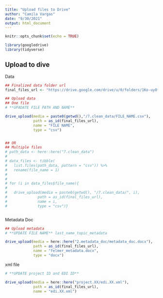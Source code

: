 ```yaml
---
title: "Upload files to Drive"
author: "Camila Vargas"
date: "9/30/2021"
output: html_document
---
```


```r
knitr::opts_chunk$set(echo = TRUE)

library(googledrive)
library(tidyverse)

```


## Upload to dive
Data
```r

## Finalized data folder url
final_files_url <- "https://drive.google.com/drive/u/0/folders/1Ko-uyOfAAq3aIIxGfDHtdg6vsytef2SR"

## Upload data 
## One file
# **UPADATE FILE PATH AND NAME**

drive_upload(media = paste0(getwd(),"/7.clean_data/FILE_NAME.csv"),
             path = as_id(final_files_url),
             name = "FILE NAME",
             type = "csv")


## OR
## Multiple files
# path_data <- here::here("7.clean_data")
# 
# data_files <- tibble(
#   list.files(path_data, pattern = "csv")) %>% 
#   rename(file_name = 1)
# 
# 
# for (i in data_files$file_name){
#   
#   drive_upload(media = paste0(getwd(), "/7.clean_data/", i),
#              path = as_id(final_files_url),
#              name = i,
#              type = "csv")}



```

Metadata Doc

```r
## Upload metadata
# **UPDATE FILE NAME** last_name_topic_metadata

drive_upload(media = here::here("2.metadata_doc/metadata_doc.docx"),
             path = as_id(final_files_url),
             name = "felmer_metadata.docx",
             type = "docx")
```

xml file

```r
# **UPDATE project ID and EDI ID**

drive_upload(media = here::here("project.XX/edi.XX.xml"),
             path = as_id(final_files_url),
             name = "edi.XX.xml")

```

